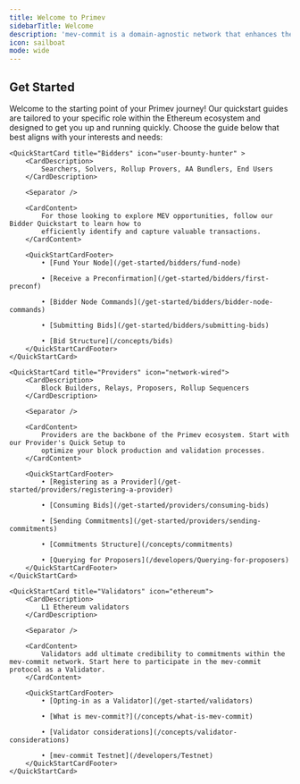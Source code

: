 ```yaml
---
title: Welcome to Primev
sidebarTitle: Welcome
description: 'mev-commit is a domain-agnostic network that enhances the Ethereum blockbuilding experience by streamlining mev coordination and improving the interaction among searchers, users, and builders.'
icon: sailboat
mode: wide
---
```


## Get Started

Welcome to the starting point of your Primev journey!
Our quickstart guides are tailored to your specific role within the Ethereum ecosystem and designed to get you up and running quickly.
Choose the guide below that best aligns with your interests and needs:



<CardGroup cols={3}>

    <QuickStartCard title="Bidders" icon="user-bounty-hunter" >
        <CardDescription>
            Searchers, Solvers, Rollup Provers, AA Bundlers, End Users
        </CardDescription>

        <Separator />

        <CardContent>
            For those looking to explore MEV opportunities, follow our Bidder Quickstart to learn how to
            efficiently identify and capture valuable transactions.
        </CardContent>

        <QuickStartCardFooter>
            • [Fund Your Node](/get-started/bidders/fund-node)

            • [Receive a Preconfirmation](/get-started/bidders/first-preconf)

            • [Bidder Node Commands](/get-started/bidders/bidder-node-commands)

            • [Submitting Bids](/get-started/bidders/submitting-bids)

            • [Bid Structure](/concepts/bids)
        </QuickStartCardFooter>
    </QuickStartCard>

    <QuickStartCard title="Providers" icon="network-wired">
        <CardDescription>
            Block Builders, Relays, Proposers, Rollup Sequencers
        </CardDescription>

        <Separator />

        <CardContent>
            Providers are the backbone of the Primev ecosystem. Start with our Provider's Quick Setup to
            optimize your block production and validation processes.
        </CardContent>

        <QuickStartCardFooter>
            • [Registering as a Provider](/get-started/providers/registering-a-provider)

            • [Consuming Bids](/get-started/providers/consuming-bids)

            • [Sending Commitments](/get-started/providers/sending-commitments)

            • [Commitments Structure](/concepts/commitments)

            • [Querying for Proposers](/developers/Querying-for-proposers)
        </QuickStartCardFooter>
    </QuickStartCard>

    <QuickStartCard title="Validators" icon="ethereum">
        <CardDescription>
            L1 Ethereum validators
        </CardDescription>

        <Separator />

        <CardContent>
            Validators add ultimate credibility to commitments within the mev-commit network. Start here to participate in the mev-commit protocol as a Validator.
        </CardContent>

        <QuickStartCardFooter>
            • [Opting-in as a Validator](/get-started/validators)

            • [What is mev-commit?](/concepts/what-is-mev-commit)

            • [Validator considerations](/concepts/validator-considerations)

            • [mev-commit Testnet](/developers/Testnet)
        </QuickStartCardFooter>
    </QuickStartCard>

</CardGroup>
